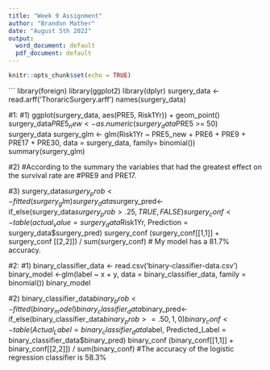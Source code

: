 ```yaml
---
title: "Week 9 Assignment"
author: "Brandon Mather"
date: "August 5th 2022"
output:
  word_document: default
  pdf_document: default
---
```


```r
knitr::opts_chunk$set(echo = TRUE)
```
```
library(foreign)
library(ggplot2)
library(dplyr)
surgery_data <- read.arff('ThoraricSurgery.arff')
names(surgery_data)

#1:
#1)
ggplot(surgery_data, aes(PRE5, Risk1Yr)) + geom_point()
surgery_data$PRE5_new<-as.numeric(surgery_data$PRE5 >= 50)
surgery_data
surgery_glm <- glm(Risk1Yr ~ PRE5_new + PRE6 + PRE9 + PRE17 + PRE30, data = surgery_data, family= binomial())
summary(surgery_glm)

#2)
#According to the summary the variables that had the greatest effect on the survival rate are
#PRE9 and PRE17.

#3)
surgery_data$surgery_prob<-fitted(surgery_glm) 
surgery_data$surgery_pred<-if_else(surgery_data$surgery_prob > .25, TRUE, FALSE)
surgery_conf <- table(actual_value = surgery_data$Risk1Yr, Prediction = surgery_data$surgery_pred)
surgery_conf
(surgery_conf[[1,1]] + surgery_conf [[2,2]]) / sum(surgery_conf)
# My model has a 81.7% accuracy. 

#2:
#1)
binary_classifier_data <- read.csv('binary-classifier-data.csv')
binary_model <-glm(label ~ x + y, data = binary_classifier_data, family = binomial())
binary_model

#2)
binary_classifier_data$binary_prob <-fitted(binary_model)
binary_classifier_data$binary_pred<-if_else(binary_classifier_data$binary_prob >= .50, 1, 0)
binary_conf <-table(Actual_Label = binary_classifier_data$label, Predicted_Label = binary_classifier_data$binary_pred)
binary_conf
(binary_conf[[1,1]] + binary_conf[[2,2]]) / sum(binary_conf)
#The accuracy of the logistic regression classifier is 58.3%

